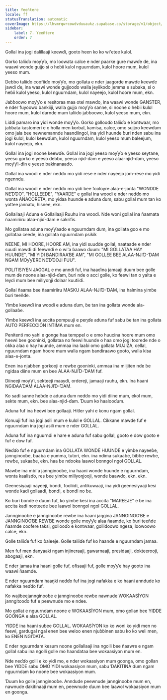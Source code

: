 ```yaml
---
title: Yeeñtere
locale: ff
statusTranslation: automatic
coverImage: https://lhvmrqwrcowdvduuaukz.supabase.co/storage/v1/object/public/strapi-uploads/small_cover-educacion-fundamental.webp-2d51a7828a2b1309555be27f7e2a61a0.webp
sidebar:
    label: 7. Yeeñtere
    order: 7
---
```

Gollal ina jogi dalillaaji keewɗi, gooto heen ko ko wi'etee kulol.

Gorko taliiɗo moƴƴo, mo loowata calce e nder paarke gure mawɗe ɗe, ina waawi wonde gujjo si o heɓii kulol nguurndam, kulol hoore mum, kulol yeeso mum.

Debbo taliiɗo coofiiɗo moƴƴo, mo gollata e nder jaagorɗe mawɗe keewɗe jawdi ɗe, ina waawi wonde gujjooɗo walla jeyiikoɗo jemma e subaka, si o heɓii kulol yeeso, kulol nguurndam, kulol nayeejo, kulol hoore mum, ekn.

Jaɓɓoowo moƴƴo e resitoraa maa otel mawɗo, ina waawi wonde GANSTER, e nder fuyoowo bankiiji, walla gujjo moƴƴo sanne, si noone o heɓii kulol hoore mum, kulol darnde mum taliiɗo jaɓɓoowo, kulol yeeso mum, ekn.

Liddi pamaro ina yidi wonde moƴƴo. Gorko gollooɗo taliiɗo e kontwaar, mo jaɓɓata kastomeri e o holla men korbal, kamisa, calce, omo sujjoo keewɗum omo jala bee newnemannde haandiingol, ina yidi huunde ɓuri nden sabu ina jogi kulol, kulol keewɗum, kulol nguurndam, kulol yeeso mum ɓaleejum, kulol nayeejo, ekn.

Gollal ina jogi noone keewɗe. Gollal ina jogi yeeso moƴƴo e yeeso seytane, yeeso gorko e yeeso debbo, yeeso njiɗ-ɗam e yeeso alaa-njiɗ-ɗam, yeeso moƴƴi-ɗin e yeeso bakinanaaɗo.

Gollal ina woodi e nder neɗɗo mo yidi rese e nder nayeejo jom-rese mo yidi ngenndu.

Gollal ina woodi e nder neɗɗo mo yidi bee fooloyre alaa-e-jonta "WONDDE NEƊƊO", "HOLLEEDE", "YAARDE" e gollal ina woodi e nder neɗɗo mo wonta ANACORETA, mo yidaa huunde e aduna ɗum, sabu gollal mum tan ko yottee jannatu, hisnee, ekn.

Gollallaaji Aduna e Gollallaaji Ruuhu ina woodi. Nde woni gollal ina ñaamata ñaamiriiru alaa-njiɗ-ɗam e sakrifis.

Mo gollataa aduna moƴƴaaɗo e nguurndam ɗum, ina gollata goo e mo gollataa ceede, ina gollata nguurndam psikik

NEENE, MI HOORE, HOORE AM, ina yidi suuɗde gollal, naataade e nder suuɗi mawɗi ɗi feewndi e o wi'a ɓaawo ɗuum: "MI GOLLATAA HAY HUUNDE", "MI YIDI BANDIRAAƁE AM", "MI GOLLEE BEE ALAA-NJIƊ-ƊAM NGAM MOƴƴERE NEƊƊOJI FUU".

POLITISIYEN JAGGAL e mo anndi fuf, ina haaɗina jamaaji ɗuum bee golle mum ɗe noone alaa-njiɗ-ɗam, ɓuri nde o acci golle, ko feewi tan o yalta e leydi mum bee miliyoŋji dolaar kuutiiɗi.

Gollal ñaama bee ñaamiriiru MASKU ALAA-NJIƊ-ƊAM, ina halmina yimɓe ɓuri teeñɗe.

Yimɓe keewɗi ina woodi e aduna ɗum, ɓe tan ina gollata wonde ala-gollaaɓe.

Yimɓe keewɗi ina accita pompuuji e peŋɗe aduna fuf sabu ɓe tan ina gollata AUTO PERFECCIÓN INTIMA mum en.

Penitenti mo yahi e gonge haa temppel o e omo huucina hoore mum omo heewi bee gooninki, gollataa no feewi huunde o haa omo jogi toorede nde o okka alaa o hay huunde, ammaa ina laaɓi omo gollata MUJIZA, cellal, nguurndam ngam hoore mum walla ngam bandiraawo gooto, walla kisa alaa-e-jonta.

Enen ina njaɓɓen gorkooji e rewɓe gooninki, ammaa ina miijiten nde ɓe ngidaa diine mum en bee ALAA-NJIƊ-ƊAM fuf.

Diineeji moƴƴi, sekteeji maayɗi, ordereji, jamaaji ruuhu, ekn. Ina haani NGIDAAƊAM ALAA-NJIƊ-ƊAM.

Ko saɗi sanne heɓde e aduna ɗum neɗɗo mo yidi diine mum, ekol mum, sekte mum, ekn. bee alaa-njiɗ-ɗam. Ɗuum ko haalooɗum.

Aduna fuf ina heewi bee gollaaji. Hitler yahi e konu ngam gollal.

Konuuji fuf ina jogi asili mum e kulol e GOLLAL. Cikkane mawɗe fuf e nguurndam ina jogi asili mum e nder GOLLAL.

Aduna fuf ina nguurndi e hare e aduna fuf sabu gollal, gooto e dow gooto e fuf e dow fuf.

Neɗɗo fuf e nguurndam ina GOLLATA WONDE HUUNDE e yimɓe nayeeɓe, jannginooɓe, baaba e yumma, tutori, ekn. ina ndima sukaaɓe, ɓiɓɓe rewɓe, rewɓe, sukaaɓe, ekn. haa ɓe ndooka laawol bonngol ngol GOLLAL.

Mawɓe ina mbi'a jannginooɓe, ina haani wonde huunde e nguurndam, wonta kaalisɗo, res bee yimɓe miliyoŋjooji, wonde baawɗo, ekn. ekn.

Geenesiyaaji nayeeji, bonɗi, fooliiɗi, antikuwaaji, ina yidi geenesiyaaji kesi wonde kadi gollaaɗi, bonɗi, e bonɗi no ɓe.

Ko ɓuri bonde e ɗuum fuf, ko yimɓe kesi ina accita "MAREEJE" e ɓe ina accita kadi nooteede bee laawol bonngol ngol GOLLAL.

Jannginooɓe e jannginooɓe rewɓe ina haani jaŋgina JANNGINOOƁE e JANNGINOOƁE REWƁE wonde golle moƴƴe alaa ñaamde, ko ɓuri teeñde ñaamde coofere taksi, gollooɗo e kontwaar, gollidoowo ngesa, loowoowo calce, ekn.

Golle taliiɗe fuf ko ɓaleeje. Golle taliiɗe fuf ko haanɗe e nguurndam jamaa.

Men fuf men danyaaki ngam injineraaji, gawarnaaji, presidaaji, dokteerooji, abogaaji, ekn.

E nder jamaa ina haani golle fuf, ofisaaji fuf, golle moƴƴe hay gooto ina waawi ñaamde.

E nder nguurndam haaŋki neɗɗo fuf ina jogi nafakka e ko haani anndude ko nafakka neɗɗo fuf.

Ko wajibeejannginooɓe e jannginooɓe rewɓe nawnude WOKAASİYON janngitooɗo fuf e peewnude mo e ndee.

Mo gollat e nguurndam noone e WOKAASİYON mum, omo gollan bee YIDDE GOONGA e alaa GOLLAL.

YIDDE ina haani suɓee GOLLAL. WOKAASİYON ko ko woni ko yidi men no feewi, gardugal ngal enen bee weloo enen njuɓɓinen sabu ko ko weli men, ko ENEN NGIƊATA.

E nder nguurndam kesum noone gollallaaji ina ngolli bee ñaawre e ngam gollal sabu ina ngolli golle mo haandataa bee wokaasiyon mum en.

Nde neɗɗo golli e ko yidi mo, e nder wokaasiyon mum goonga, omo gollan bee YIDDE sabu OMO YIDI wokaasiyon mum, sabu ƊAKITINA ɗum ngam nguurndam ko noone bee wokaasiyon mum.

Ɗuum ko golle jannginooɓe. Anndude peewnude jannginooɓe mum en, nawnude ɗakitinaaji mum en, peewnude ɗuum bee laawol wokaasiyon mum en goonga.

